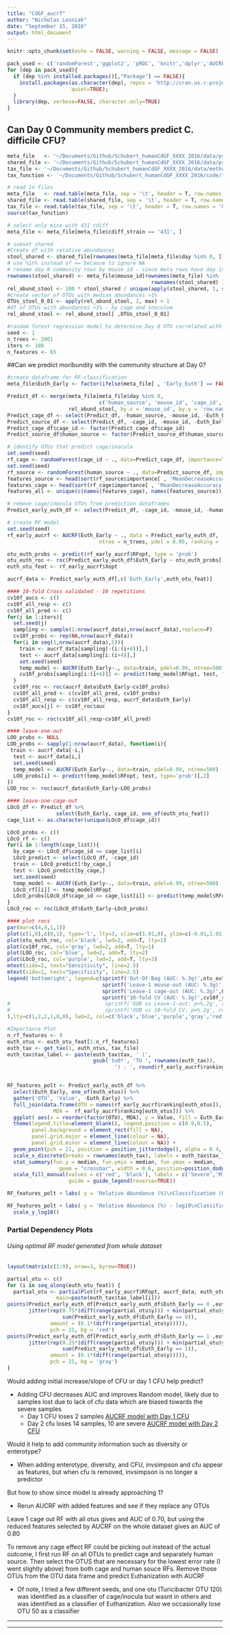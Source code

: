 ```yaml
---
title: "CdGF_aucrf"
author: "Nicholas Lesniak"
date: "September 15, 2016"
output: html_document
---
```


```r
knitr::opts_chunk$set(echo = FALSE, warning = FALSE, message = FALSE)
```

```r
pack_used <- c('randomForest','ggplot2', 'pROC', 'knitr','dplyr','AUCRF', 'tidyr')
for (dep in pack_used){
  if (dep %in% installed.packages()[,"Package"] == FALSE){
    install.packages(as.character(dep), repos = 'http://cran.us.r-project.org', 
                     quiet=TRUE);
  }
  library(dep, verbose=FALSE, character.only=TRUE)
}
```

## Can Day 0 Community members predict C. difficile CFU?
```r

meta_file   <- '~/Documents/Github/Schubert_humanCdGF_XXXX_2016/data/process/human_CdGF_metadata.txt'
shared_file <- '~/Documents/Github/Schubert_humanCdGF_XXXX_2016/data/process/human_CdGF.an.unique_list.0.03.subsample.shared'
tax_file <- '~/Documents/Github/Schubert_humanCdGF_XXXX_2016/data/mothur/gf_all.an.cons.taxonomy'
tax_function <- '~/Documents/Github/Schubert_humanCdGF_XXXX_2016/code/tax_level.R'

# read in files
meta_file   <- read.table(meta_file, sep = '\t', header = T, row.names = 'sample_id')
shared_file <- read.table(shared_file, sep = '\t', header = T, row.names = 'sample_id')
tax_file <- read.table(tax_file, sep = '\t', header = T, row.names = 'OTU')
source(tax_function)

# select only mice with 431 cdiff
meta_file <- meta_file[meta_file$cdiff_strain == '431', ]

# subset shared
#Create df with relative abundances
stool_shared <- shared_file[rownames(meta_file[meta_file$day %in% 0, ]), ]
# use %in% instead of == because to ignore NA
# rename day 0 community rows by mouse id - since meta rows have day in row names, use mouse id for both
rownames(stool_shared) <- meta_file$mouse_id[rownames(meta_file) %in% 
                                               rownames(stool_shared) ]
rel_abund_stool <- 100 * stool_shared / unique(apply(stool_shared, 1, sum))
#Create vector of OTUs with median abundances >1%
OTUs_stool_0_01 <- apply(rel_abund_stool, 2, max) > 1
#df of OTUs with abundances >1% - by cage and inoculum
rel_abund_stool <- rel_abund_stool[ ,OTUs_stool_0_01]

#random forest regression model to determine Day 0 OTU correlated with increased CFU
seed <- 1
n_trees <- 2001
iters <- 100
n_features <- 65
```

##Can we predict moribundity with the community structure at Day 0?

```r
#create dataframe for RF-classification
meta_file$Euth_Early <- factor(ifelse(meta_file[ , 'Early_Euth'] == FALSE, 1, 0)) 

Predict_df <- merge(meta_file[meta_file$day %in% 0, 
                              c('human_source', 'mouse_id', 'cage_id', 'Euth_Early')],
                    rel_abund_stool, by.x = 'mouse_id', by.y = 'row.names')
Predict_cage_df <- select(Predict_df, -human_source, -mouse_id, -Euth_Early)
Predict_source_df <- select(Predict_df, -cage_id, -mouse_id, -Euth_Early)
Predict_cage_df$cage_id <- factor(Predict_cage_df$cage_id)
Predict_source_df$human_source <- factor(Predict_source_df$human_source)

# identify OTUs that predict cage/inocula
set.seed(seed)
rf_cage <- randomForest(cage_id ~ ., data=Predict_cage_df, importance=TRUE, ntree=n_trees)
set.seed(seed)
rf_source <- randomForest(human_source ~ ., data=Predict_source_df, importance=TRUE, ntree=n_trees)
features_source <- head(sort(rf_source$importance[ , 'MeanDecreaseAccuracy'], decreasing = T), n_features)
features_cage <- head(sort(rf_cage$importance[ , 'MeanDecreaseAccuracy'], decreasing = T), n_features)
features_all <- unique(c(names(features_cage), names(features_source)))

# remove cage/inocula OTUs from prediction dataframes
Predict_early_euth_df <- select(Predict_df, -cage_id, -mouse_id, -human_source, -one_of(features_all))

# create RF model
set.seed(seed)
rf_early_aucrf <- AUCRF(Euth_Early ~ ., data = Predict_early_euth_df,
                              ntree = n_trees, pdel = 0.05, ranking = 'MDA')

otu_euth_probs <- predict(rf_early_aucrf$RFopt, type = 'prob')
otu_euth_roc <- roc(Predict_early_euth_df$Euth_Early ~ otu_euth_probs[ , 2])
euth_otu_feat <- rf_early_aucrf$Xopt

aucrf_data <- Predict_early_euth_df[,c('Euth_Early',euth_otu_feat)]

#### 10-fold Cross validated - 10 repetitions
cv10f_aucs <- c()
cv10f_all_resp <- c()
cv10f_all_pred <- c()
for(j in 1:iters){
  set.seed(j)
  sampling <- sample(1:nrow(aucrf_data),nrow(aucrf_data),replace=F)
  cv10f_probs <- rep(NA,nrow(aucrf_data))
  for(i in seq(1,nrow(aucrf_data),5)){
    train <- aucrf_data[sampling[-(i:(i+4))],]
    test <- aucrf_data[sampling[i:(i+4)],]
    set.seed(seed)
    temp_model <- AUCRF(Euth_Early~., data=train, pdel=0.99, ntree=500)
    cv10f_probs[sampling[i:(i+4)]] <- predict(temp_model$RFopt, test, type='prob')[,2]
  }
  cv10f_roc <- roc(aucrf_data$Euth_Early~cv10f_probs)
  cv10f_all_pred <- c(cv10f_all_pred, cv10f_probs)
  cv10f_all_resp <- c(cv10f_all_resp, aucrf_data$Euth_Early)
  cv10f_aucs[j] <- cv10f_roc$auc
}
cv10f_roc <- roc(cv10f_all_resp~cv10f_all_pred)

#### leave-one-out
LOO_probs <- NULL
LOO_probs <- sapply(1:nrow(aucrf_data), function(i){
 train <- aucrf_data[-i,]
  test <- aucrf_data[i,]
  set.seed(seed)
  temp_model <- AUCRF(Euth_Early~., data=train, pdel=0.99, ntree=500)
  LOO_probs[i] <- predict(temp_model$RFopt, test, type='prob')[,2]
})
LOO_roc <- roc(aucrf_data$Euth_Early~LOO_probs)

#### leave-one-cage-out
LOcO_df <- Predict_df %>% 
                select(Euth_Early, cage_id, one_of(euth_otu_feat))
cage_list <- as.character(unique(LOcO_df$cage_id))

LOcO_probs <- c()
LOcO_rf <- c()
for(i in 1:length(cage_list)){
  by_cage <- LOcO_df$cage_id == cage_list[i]
  LOcO_predict <- select(LOcO_df, -cage_id)
  train <- LOcO_predict[!by_cage,]
  test <- LOcO_predict[by_cage,]
  set.seed(seed)
  temp_model <- AUCRF(Euth_Early~., data=train, pdel=0.99, ntree=500)
  LOcO_rf[[i]] <- temp_model$RFopt
  LOcO_probs[LOcO_df$cage_id == cage_list[i]] <- predict(temp_model$RFopt, test, type='prob')[,2]
}
LOcO_roc <- roc(LOcO_df$Euth_Early~LOcO_probs)

#### plot rocs
par(mar=c(4,4,1,1))
plot(c(1,0),c(0,1), type='l', lty=3, xlim=c(1.01,0), ylim=c(-0.01,1.01), xaxs='i', yaxs='i', ylab='', xlab='')
plot(otu_euth_roc, col='black', lwd=2, add=T, lty=1)
plot(cv10f_roc, col='gray', lwd=2, add=T, lty=1)
plot(LOO_roc, col='blue', lwd=2, add=T, lty=2)
plot(LOcO_roc, col='purple', lwd=2, add=T, lty=3)
mtext(side=2, text="Sensitivity", line=2.5)
mtext(side=1, text="Specificity", line=2.5)
legend('bottomright', legend=c(sprintf('Out-Of-Bag (AUC: %.3g)',otu_euth_roc$auc),
                               sprintf('Leave-1 mouse-out (AUC: %.3g)',LOO_roc$auc),
                               sprintf('Leave-1 cage-out (AUC: %.3g)',LOcO_roc$auc),
                               sprintf('10-fold CV (AUC: %.3g)',cv10f_roc$auc) #,
#                               sprintf('OOB vs Leave-1-out: p=%.2g', roc.test(otu_euth_roc,LOO_roc)$p.value),
#                               sprintf('OOB vs 10-fold CV: p=%.2g', roc.test(otu_euth_roc,cv10f_roc)$p.value)
),lty=c(1,2,2,1,0,0), lwd=2, col=c('black','blue','purple','gray','red'), bty='n')
```


```r


#Importance Plot
n_rf_features <- 9
euth_otus <- euth_otu_feat[1:n_rf_features]
euth_tax <- get_tax(1, euth_otus, tax_file)
euth_tax$tax_label <- paste(euth_tax$tax, ' (', 
                            gsub('tu0*', 'TU ', rownames(euth_tax)), 
                                   ') : ', round(rf_early_aucrf$ranking[euth_otus], 3), sep = '')


RF_features_polt <- Predict_early_euth_df %>% 
  select(Euth_Early, one_of(euth_otus)) %>% 
  gather('OTU', 'Value', -Euth_Early) %>% 
  full_join(data.frame(OTU = names(rf_early_aucrf$ranking[euth_otus]), 
               MDA =  rf_early_aucrf$ranking[euth_otus])) %>% 
  ggplot( aes(x = reorder(factor(OTU), MDA), y = Value, fill = Euth_Early, dodge = Euth_Early)) +
  theme(legend.title=element_blank(), legend.position = c(0.9,0.5),
        panel.background = element_rect(fill = NA),
        panel.grid.major = element_line(colour = NA),
        panel.grid.minor = element_line(colour = NA)) +
  geom_point(pch = 21, position = position_jitterdodge(), alpha = 0.4, size = 2) + coord_flip() +
  scale_x_discrete(breaks = rownames(euth_tax), labels = euth_tax$tax_label) +
  stat_summary(fun.y = median, fun.ymin = median, fun.ymax = median,
                 geom = "crossbar", width = 0.6, position=position_dodge(width=0.8)) + 
  scale_fill_manual(values = c('red', 'black'), labels = c('Severe','Mild'),
                    guide = guide_legend(reverse=TRUE))

RF_features_polt + labs( y = 'Relative Abundance (%)\nClassification (OTU) : MDA', x = '', title = '')

RF_features_polt + labs( y = 'Relative Abundance (%) - log10\nClassification (OTU) : MDA', x = '', title = '') +
  scale_y_log10()
```
  
  
### Partial Dependency Plots
###### Using optimal RF model generated from whole dataset

```r
layout(matrix(c(1:9), nrow=3, byrow=TRUE))

partial_otu <- c()
for (i in seq_along(euth_otu_feat)) {
  partial_otu <- partialPlot(rf_early_aucrf$RFopt, aucrf_data, euth_otu_feat[i], xlab='',
                main=paste(euth_tax$tax_label[i]))
points(Predict_early_euth_df[Predict_early_euth_df$Euth_Early == 0 ,euth_otu_feat[i]], 
       jitter(rep(0.75*(diff(range(partial_otu$y))) + min(partial_otu$y), 
                  sum(Predict_early_euth_df$Euth_Early == 0)), 
              amount = (0.1*(diff(range(partial_otu$y))))), 
              pch = 21, bg = 'red')
points(Predict_early_euth_df[Predict_early_euth_df$Euth_Early == 1 ,euth_otu_feat[i]], 
       jitter(rep(0.25*(diff(range(partial_otu$y))) + min(partial_otu$y), 
                  sum(Predict_early_euth_df$Euth_Early == 1)), 
              amount = (0.1*(diff(range(partial_otu$y))))), 
              pch = 21, bg = 'gray')
}

```

Would adding initial increase/slope of CFU or day 1 CFU help predict?  

* Adding CFU decreases AUC and improves Random model, likely due to samples lost due to lack of cfu data which are biased towards the severe samples
    - Day 1 CFU loses 2 samples  [AUCRF model with Day 1 CFU](~/Documents/Github/Schubert_humanCdGF_XXXX_2016/code/CdGF_AUCRF_withCFU_day1.html)
    - Day 2 cfu loses 14 samples, 10 are severe  [AUCRF model with Day 2 CFU](~/Documents/Github/Schubert_humanCdGF_XXXX_2016/code/CdGF_AUCRF_withCFU_day2.html)

Would it help to add community information such as diversity or enterotype?

* When adding enterotype, diversity, and CFU, invsimpson and cfu appear as features, but when cfu is removed, invsimpson is no longer a predictor

But how to show since model is already approaching 1?  

* Rerun AUCRF with added features and see if they replace any OTUs  

Leave 1 cage out RF with all otus gives and AUC of 0.70, but using the reduced features selected by AUCRF on the whole dataset gives an AUC of 0.80  

To remove any cage effect RF could be picking out instead of the actual outcome, I first run RF on all OTUs to predict cage and separately human source. Then select the OTUS that are necessary for the lowest error rate (I went slightly above) from both cage and human souce RFs. Remove those OTUs from the OTU data frame and predict Euthanization with AUCRF  

* Of note, I tried a few different seeds, and one otu (Turicibacter OTU 120) was identified as a classifier of cage/inocula but wasnt in others and was identified as a classifier of Euthanization. Also we occasionally lose OTU 50 as a classifier

***  
***  
